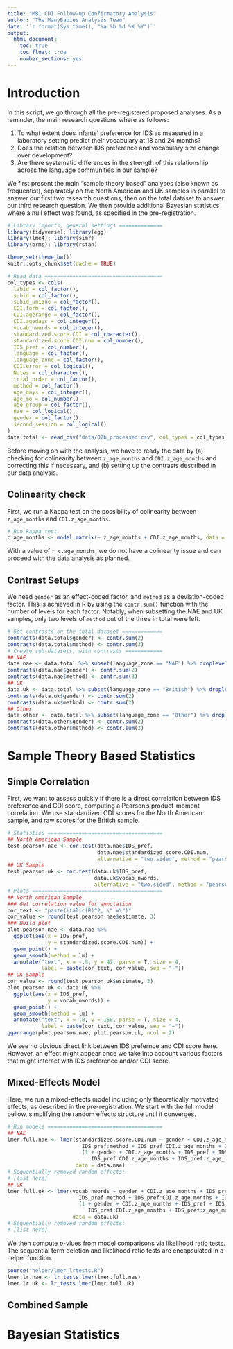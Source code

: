 ```yaml
---
title: "MB1 CDI Follow-up Confirmatory Analysis"
author: "The ManyBabies Analysis Team"
date: '`r format(Sys.time(), "%a %b %d %X %Y")`'
output: 
  html_document:
    toc: true
    toc_float: true
    number_sections: yes
---
```


# Introduction

In this script, we go through all the pre-registered proposed analyses. As a reminder, the main research questions where as follows:

1. To what extent does infants' preference for IDS as measured in a laboratory setting predict their vocabulary at 18 and 24 months?
2. Does the relation between IDS preference and vocabulary size change over development?
3. Are there systematic differences in the strength of this relationship across the language communities in our sample?

We first present the main "sample theory based" analyses (also known as frequentist), separately on the North American and UK samples in parallel to answer our first two research questions, then on the total dataset to answer our third research question. We then provide additional Bayesian statistics where a null effect was found, as specified in the pre-registration.

```r
# Library imports, general settings ==============
library(tidyverse); library(egg)
library(lme4); library(simr)
library(brms); library(rstan)

theme_set(theme_bw())
knitr::opts_chunk$set(cache = TRUE)

# Read data ======================================
col_types <- cols(
  labid = col_factor(),
  subid = col_factor(),
  subid_unique = col_factor(),
  CDI.form = col_factor(),
  CDI.agerange = col_factor(),
  CDI.agedays = col_integer(),
  vocab_nwords = col_integer(),
  standardized.score.CDI = col_character(),
  standardized.score.CDI.num = col_number(),
  IDS_pref = col_number(),
  language = col_factor(),
  language_zone = col_factor(),
  CDI.error = col_logical(),
  Notes = col_character(),
  trial_order = col_factor(),
  method = col_factor(),
  age_days = col_integer(),
  age_mo = col_number(),
  age_group = col_factor(),
  nae = col_logical(),
  gender = col_factor(),
  second_session = col_logical()
)
data.total <- read_csv("data/02b_processed.csv", col_types = col_types)
```

Before moving on with the analysis, we have to ready the data by (a) checking for colinearity between `z_age_months` and `CDI.z_age_months` and correcting this if necessary, and (b) setting up the contrasts described in our data analysis.

## Colinearity check

First, we run a Kappa test on the possibility of colinearity between `z_age_months` and `CDI.z_age_months`.

```r
# Run kappa test
c.age_months <- model.matrix(~ z_age_months + CDI.z_age_months, data = data.total) %>% kappa()
```

With a value of `r c.age_months`, we do not have a colinearity issue and can proceed with the data analysis as planned.

## Contrast Setups

We need `gender` as an effect-coded factor, and `method` as a deviation-coded factor. This is achieved in R by using the `contr.sum()` function with the number of levels for each factor. Notably, when subsetting the NAE and UK samples, only two levels of `method` out of the three in total were left.

```r
# Set contrasts on the total dataset =============
contrasts(data.total$gender) <- contr.sum(2)
contrasts(data.total$method) <- contr.sum(3)
# Create sub-datasets, with contrasts ============
## NAE
data.nae <- data.total %>% subset(language_zone == "NAE") %>% droplevels()
contrasts(data.nae$gender) <- contr.sum(2)
contrasts(data.nae$method) <- contr.sum(3)
## UK
data.uk <- data.total %>% subset(language_zone == "British") %>% droplevels()
contrasts(data.uk$gender) <- contr.sum(2)
contrasts(data.uk$method) <- contr.sum(2)
## Other
data.other <- data.total %>% subset(language_zone == "Other") %>% droplevels()
contrasts(data.other$gender) <- contr.sum(2)
contrasts(data.other$method) <- contr.sum(3)
```

# Sample Theory Based Statistics

## Simple Correlation

First, we want to assess quickly if there is a direct correlation between IDS preference and CDI score, computing a Pearson's product-moment correlation. We use standardized CDI scores for the North American sample, and raw scores for the British sample.

```r
# Statistics =====================================
## North American Sample
test.pearson.nae <- cor.test(data.nae$IDS_pref,
                             data.nae$standardized.score.CDI.num,
                             alternative = "two.sided", method = "pearson")
## UK Sample
test.pearson.uk <- cor.test(data.uk$IDS_pref,
                            data.uk$vocab_nwords,
                            alternative = "two.sided", method = "pearson")
# Plots ==========================================
## North American Sample
### Get correlation value for annotation
cor_text <- "paste(italic(R)^2, \" =\")"
cor_value <- round(test.pearson.nae$estimate, 3)
### Build plot
plot.pearson.nae <- data.nae %>%
  ggplot(aes(x = IDS_pref,
             y = standardized.score.CDI.num)) +
  geom_point() +
  geom_smooth(method = lm) +
  annotate("text", x = -.9, y = 47, parse = T, size = 4,
           label = paste(cor_text, cor_value, sep = "~"))
## UK Sample
cor_value <- round(test.pearson.uk$estimate, 3)
plot.pearson.uk <- data.uk %>%
  ggplot(aes(x = IDS_pref,
             y = vocab_nwords)) +
  geom_point() +
  geom_smooth(method = lm) +
  annotate("text", x = .8, y = 150, parse = T, size = 4,
           label = paste(cor_text, cor_value, sep = "~"))
ggarrange(plot.pearson.nae, plot.pearson.uk, ncol = 2)
```

We see no obvious direct link between IDS prefernce and CDI score here. However, an effect might appear once we take into account various factors that might interact with IDS preference and/or CDI score.

## Mixed-Effects Model

Here, we run a mixed-effects model including only theoretically motivated effects, as described in the pre-registration. We start with the full model bellow, simplifying the random effects structure until it converges.

```r
# Run models =====================================
## NAE
lmer.full.nae <- lmer(standardized.score.CDI.num ~ gender + CDI.z_age_months + IDS_pref +
                        IDS_pref:method + IDS_pref:CDI.z_age_months + IDS_pref:z_age_months +
                        (1 + gender + CDI.z_age_months + IDS_pref + IDS_pref:method +
                           IDS_pref:CDI.z_age_months + IDS_pref:z_age_months | labid),
                      data = data.nae)
# Sequentially removed random effects:
# [list here]
## UK
lmer.full.uk <- lmer(vocab_nwords ~ gender + CDI.z_age_months + IDS_pref +
                       IDS_pref:method + IDS_pref:CDI.z_age_months + IDS_pref:z_age_months +
                       (1 + gender + CDI.z_age_months + IDS_pref + IDS_pref:method +
                          IDS_pref:CDI.z_age_months + IDS_pref:z_age_months | labid),
                     data = data.uk)
# Sequentially removed random effects:
# [list here]
```

We then compute *p*-vlues from model comparisons via likelihood ratio tests. The sequential term deletion and likelihood ratio tests are encapsulated in a helper function.

```r
source("helper/lmer_lrtests.R")
lmer.lr.nae <- lr_tests.lmer(lmer.full.nae)
lmer.lr.uk <- lr_tests.lmer(lmer.full.uk)
```

## Combined Sample

# Bayesian Statistics
